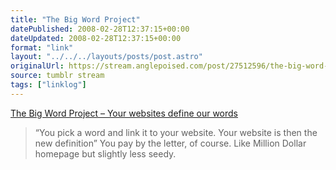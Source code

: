 ```yaml
---
title: "The Big Word Project"
datePublished: 2008-02-28T12:37:15+00:00
dateUpdated: 2008-02-28T12:37:15+00:00
format: "link"
layout: "../../../layouts/posts/post.astro"
originalUrl: https://stream.anglepoised.com/post/27512596/the-big-word-project-your-websites-define-our
source: tumblr stream
tags: ["linklog"]
---
```


[The Big Word Project &#8211; Your websites define our words][1]

> &ldquo;You pick a word and link it to your website. Your website is then the new definition&rdquo; You pay by the letter, of course. Like Million Dollar homepage but slightly less seedy.

[1]: http://www.thebigwordproject.com/
